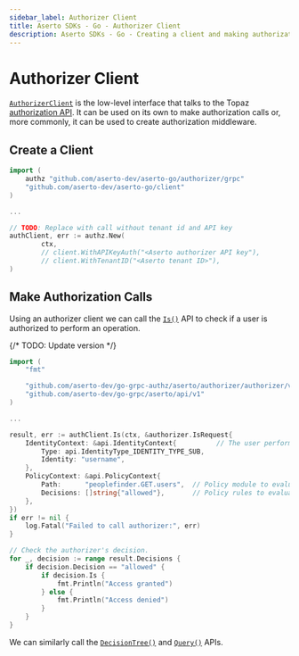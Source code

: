 ```yaml
---
sidebar_label: Authorizer Client
title: Aserto SDKs - Go - Authorizer Client
description: Aserto SDKs - Go - Creating a client and making authorization calls
---
```


# Authorizer Client

[`AuthorizerClient`](https://github.com/aserto-dev/go-grpc-authz/blob/main/aserto/authorizer/authorizer/v1/authorizer_grpc.pb.go#L20) is the low-level interface that talks to the Topaz [authorization API](/docs/authorizer-guide/authz). It can be used on its own to make authorization calls or, more commonly, it can be used to create authorization middleware.

## Create a Client

```go
import (
    authz "github.com/aserto-dev/aserto-go/authorizer/grpc"
    "github.com/aserto-dev/aserto-go/client"
)

...

// TODO: Replace with call without tenant id and API key
authClient, err := authz.New(
        ctx,
        // client.WithAPIKeyAuth("<Aserto authorizer API key"),
        // client.WithTenantID("<Aserto tenant ID>"),
)
```

## Make Authorization Calls

Using an authorizer client we can call the [`Is()`](/docs/authorizer-guide/is) API to check if a user is authorized
to perform an operation.

{/* TODO: Update version */}
```go
import (
    "fmt"

    "github.com/aserto-dev/go-grpc-authz/aserto/authorizer/authorizer/v1"
    "github.com/aserto-dev/go-grpc/aserto/api/v1"
)

...

result, err := authClient.Is(ctx, &authorizer.IsRequest{
    IdentityContext: &api.IdentityContext{          // The user performing the operation.
        Type: api.IdentityType_IDENTITY_TYPE_SUB,
        Identity: "username",
    },
    PolicyContext: &api.PolicyContext{
        Path:      "peoplefinder.GET.users",  // Policy module to evaluate.
        Decisions: []string{"allowed"},       // Policy rules to evaluate.
    },
})
if err != nil {
    log.Fatal("Failed to call authorizer:", err)
}

// Check the authorizer's decision.
for _, decision := range result.Decisions {
    if decision.Decision == "allowed" {
        if decision.Is {
            fmt.Println("Access granted")
        } else {
            fmt.Println("Access denied")
        }
    }
}
```

We can similarly call the [`DecisionTree()`](/docs/authorizer-guide/decisiontree) and
[`Query()`](/docs/authorizer-guide/query) APIs.
